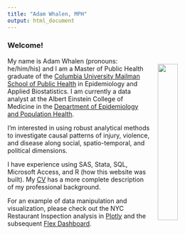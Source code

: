 ```yaml
---
title: "Adam Whalen, MPH"
output: html_document
---
```


### Welcome!

<img src = "images/Adam.jpg" style = "width:30%; padding: 15px" align = "right">

My name is Adam Whalen (pronouns: he/him/his) and I am a Master of Public Health graduate of the [Columbia University Mailman School of Public Health](https://www.publichealth.columbia.edu/) in Epidemiology and Applied Biostatistics. I am currently a data analyst at the Albert Einstein College of Medicine in the [Department of Epidemiology and Population Health](https://einsteinmed.edu/departments/epidemiology-population-health/). 

I'm interested in using robust analytical methods to investigate causal patterns of injury, violence, and disease along social, spatio-temporal, and political dimensions. 

I have experience using SAS, Stata, SQL, Microsoft Access, and R (how this website was built). My [CV](CV_08302022.pdf) has a more complete description of my professional background. 

For an example of data manipulation and visualization, please check out the NYC Restaurant Inspection analysis in [Plotly](plotly_restaurant.html) and the subsequent [Flex Dashboard](dashboard.html).